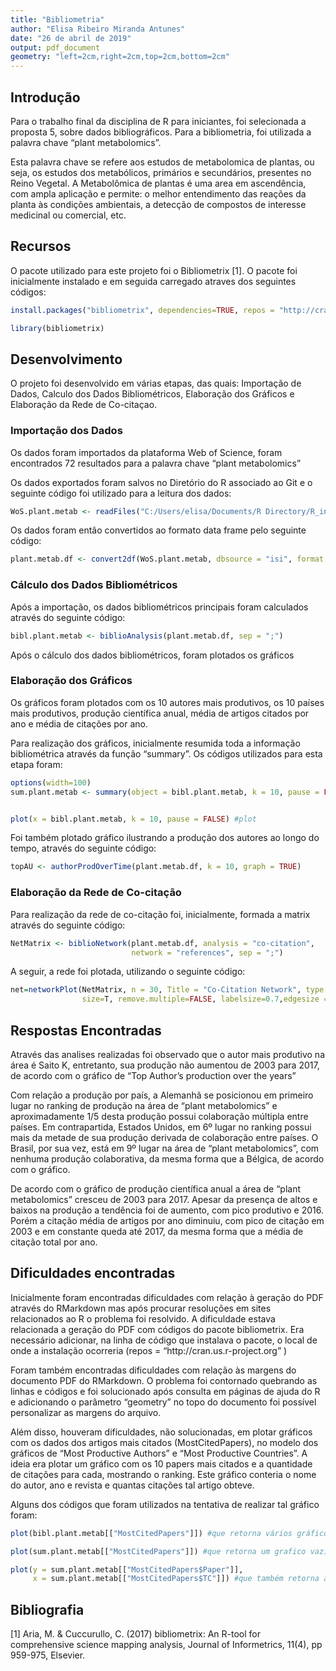 ```yaml
---
title: "Bibliometria"
author: "Elisa Ribeiro Miranda Antunes"
date: "26 de abril de 2019"
output: pdf_document
geometry: "left=2cm,right=2cm,top=2cm,bottom=2cm"
---
```


## Introdução

  Para o trabalho final da disciplina de R para iniciantes, foi selecionada a proposta 5, sobre dados bibliográficos. Para a bibliometria, foi utilizada a palavra chave "plant metabolomics".

  Esta palavra chave se refere aos estudos de metabolomica de plantas, ou seja, os estudos dos metabólicos, primários e secundários, presentes no Reino Vegetal. 
A Metabolômica de plantas é uma area em ascendência, com ampla aplicação e permite: o melhor entendimento das reações da planta às condições ambientais, a detecção de compostos de interesse medicinal ou comercial, etc. 

## Recursos

  O pacote utilizado para este projeto foi o Bibliometrix [1]. O pacote foi inicialmente instalado e em seguida carregado atraves dos seguintes códigos:

```r
install.packages("bibliometrix", dependencies=TRUE, repos = "http://cran.us.r-project.org")
```

```r
library(bibliometrix)
```

## Desenvolvimento

  O projeto foi desenvolvido em várias etapas, das quais: Importação de Dados, Calculo dos Dados Bibliométricos, Elaboração dos Gráficos e Elaboração da Rede de Co-citaçao.


### Importação dos Dados

  Os dados foram importados da plataforma Web of Science, foram encontrados 72 resultados para a palavra chave "plant metabolomics"

  Os dados exportados foram salvos no Diretório do R associado ao Git e o seguinte código foi utilizado para a leitura dos dados: 

```r
WoS.plant.metab <- readFiles("C:/Users/elisa/Documents/R Directory/R_iniciantes-projeto/savedrecs.bib")
```

  Os dados foram então convertidos ao formato data frame pelo seguinte código:

```r
plant.metab.df <- convert2df(WoS.plant.metab, dbsource = "isi", format = "bibtex")
```

### Cálculo dos Dados Bibliométricos

  Após a importação, os dados bibliométricos principais foram calculados através do seguinte código:

```r
bibl.plant.metab <- biblioAnalysis(plant.metab.df, sep = ";")
```

  Após o cálculo dos dados bibliométricos, foram plotados os gráficos

### Elaboração dos Gráficos

  Os gráficos foram plotados com os 10 autores mais produtivos, os 10 países mais produtivos, produção científica anual, média de artigos citados por ano e média de citações por ano.

  Para realização dos gráficos, inicialmente resumida toda a informação bibliométrica através da função "summary". Os códigos utilizados para esta etapa foram:

```r

options(width=100)
sum.plant.metab <- summary(object = bibl.plant.metab, k = 10, pause = FALSE)


plot(x = bibl.plant.metab, k = 10, pause = FALSE) #plot

```

  
  
  Foi também plotado gráfico ilustrando a produção dos autores ao longo do tempo, através do seguinte código:

```r
topAU <- authorProdOverTime(plant.metab.df, k = 10, graph = TRUE)
```


### Elaboração da Rede de Co-citação

  Para realização da rede de co-citação foi, inicialmente, formada a matrix através do seguinte código:

```r
NetMatrix <- biblioNetwork(plant.metab.df, analysis = "co-citation", 
                           network = "references", sep = ";")
```

  A seguir, a rede foi plotada, utilizando o seguinte código:

```r
net=networkPlot(NetMatrix, n = 30, Title = "Co-Citation Network", type = "fruchterman", 
                size=T, remove.multiple=FALSE, labelsize=0.7,edgesize = 5)
```

## Respostas Encontradas

  Através das analises realizadas foi observado que o autor mais produtivo na área é Saito K, entretanto, sua produção não aumentou de 2003 para 2017, de acordo com o gráfico de "Top Author's production over the years"

  Com relação a produção por país, a Alemanhã se posicionou em primeiro lugar no ranking de produção na área de "plant metabolomics" e aproximadamente 1/5 desta produção possui colaboração múltipla entre países. Em contrapartida, Estados Unidos, em 6º lugar no ranking possui mais da metade de sua produção derivada de colaboração entre países. 
O Brasil, por sua vez, está em 9º lugar na área de "plant metabolomics", com nenhuma produção colaborativa, da mesma forma que a Bélgica, de acordo com o gráfico.

  De acordo com o gráfico de produção científica anual a área de "plant metabolomics" cresceu de 2003 para 2017. Apesar da presença de altos e baixos na produção a tendência foi de aumento, com pico produtivo e 2016. Porém a citação média de artigos por ano diminuiu, com pico de citação em 2003 e em constante queda até 2017, da mesma forma que a média de citação total por ano.


## Dificuldades encontradas

  Inicialmente foram encontradas dificuldades com relação à geração do PDF através do RMarkdown mas após procurar resoluções em sites relacionados ao R o problema foi resolvido. A dificuldade estava relacionada a geração do PDF com códigos do pacote bibliometrix. Era necessário adicionar, na linha de código que instalava o pacote, o local de onde a instalação ocorreria (repos = "http://cran.us.r-project.org" ) 
  
  Foram também encontradas dificuldades com relação às margens do documento PDF do RMarkdown. O problema foi contornado quebrando as linhas e códigos e foi solucionado após consulta em páginas de ajuda do R e adicionando o parâmetro "geometry" no topo do documento foi possível personalizar as margens do arquivo.

  Além disso, houveram dificuldades, não solucionadas, em plotar gráficos com os dados dos artigos mais citados (MostCitedPapers), no modelo dos gráficos de "Most Productive Authors" e "Most Productive Countries". A ideia era plotar um gráfico com os 10 papers mais citados e a quantidade de citações para cada, mostrando o ranking. Este gráfico conteria o nome do autor, ano e revista e quantas citações tal artigo obteve. 

  Alguns dos códigos que foram utilizados na tentativa de realizar tal gráfico foram:

```r
plot(bibl.plant.metab[["MostCitedPapers"]]) #que retorna vários gráficos de pontos
```

```r
plot(sum.plant.metab[["MostCitedPapers"]]) #que retorna um grafico vazio e mensagens de erro
```

```r
plot(y = sum.plant.metab[["MostCitedPapers$Paper"]], 
     x = sum.plant.metab[["MostCitedPapers$TC"]]) #que também retorna apenas mensagem de erro
```


## Bibliografia

[1] Aria, M. & Cuccurullo, C. (2017) bibliometrix: An R-tool for comprehensive science mapping analysis, Journal of Informetrics, 11(4), pp 959-975, Elsevier.
